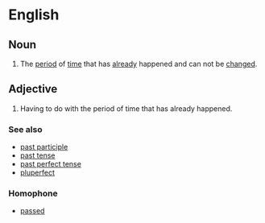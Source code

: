 =English=

==Noun==

# The [[period]] of [[time]] that has [[already]] happened and can not be [[change]]d.

==Adjective==

# Having to do with the period of time that has already happened.

===See also===
*[[past participle]]
*[[past tense]]
*[[past perfect tense]]
*[[pluperfect]]

===Homophone===

*[[pass]]ed